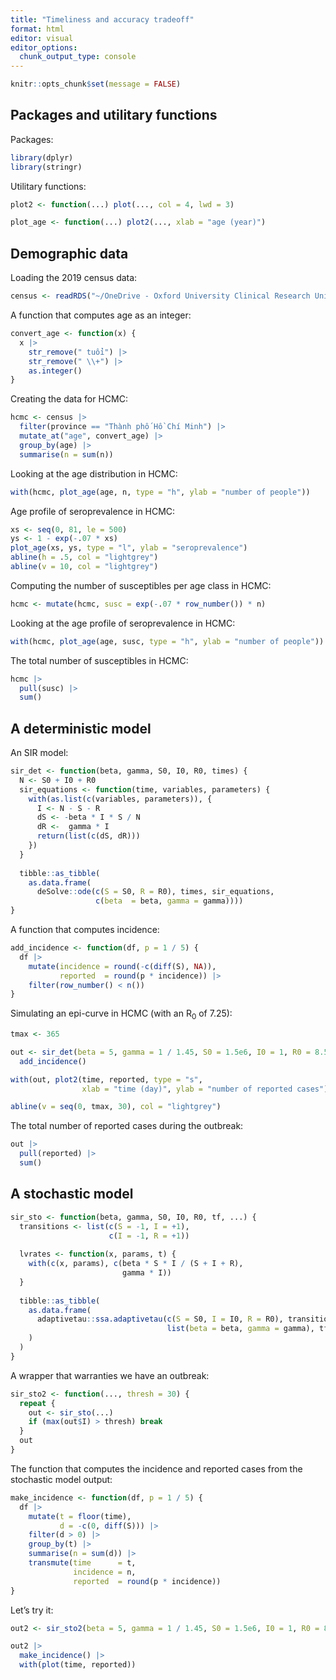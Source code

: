 ```yaml
---
title: "Timeliness and accuracy tradeoff"
format: html
editor: visual
editor_options: 
  chunk_output_type: console
---
```


```r
knitr::opts_chunk$set(message = FALSE)
```

## Packages and utilitary functions

Packages:

```r
library(dplyr)
library(stringr)
```

Utilitary functions:

```r
plot2 <- function(...) plot(..., col = 4, lwd = 3)

plot_age <- function(...) plot2(..., xlab = "age (year)")
```

## Demographic data

Loading the 2019 census data:

```r
census <- readRDS("~/OneDrive - Oxford University Clinical Research Unit/data/census VNM 2019/census2019.rds")
```

A function that computes age as an integer:

```r
convert_age <- function(x) {
  x |> 
    str_remove(" tuổi") |> 
    str_remove(" \\+") |> 
    as.integer()
}
```

Creating the data for HCMC:

```r
hcmc <- census |> 
  filter(province == "Thành phố Hồ Chí Minh") |> 
  mutate_at("age", convert_age) |> 
  group_by(age) |> 
  summarise(n = sum(n))
```

Looking at the age distribution in HCMC:

```r
with(hcmc, plot_age(age, n, type = "h", ylab = "number of people"))
```

Age profile of seroprevalence in HCMC:

```r
xs <- seq(0, 81, le = 500)
ys <- 1 - exp(-.07 * xs)
plot_age(xs, ys, type = "l", ylab = "seroprevalence")
abline(h = .5, col = "lightgrey")
abline(v = 10, col = "lightgrey")
```

Computing the number of susceptibles per age class in HCMC:

```r
hcmc <- mutate(hcmc, susc = exp(-.07 * row_number()) * n)
```

Looking at the age profile of seroprevalence in HCMC:

```r
with(hcmc, plot_age(age, susc, type = "h", ylab = "number of people"))
```

The total number of susceptibles in HCMC:

```r
hcmc |> 
  pull(susc) |> 
  sum()
```

## A deterministic model

An SIR model:

```r
sir_det <- function(beta, gamma, S0, I0, R0, times) {
  N <- S0 + I0 + R0
  sir_equations <- function(time, variables, parameters) {
    with(as.list(c(variables, parameters)), {
      I <- N - S - R
      dS <- -beta * I * S / N
      dR <-  gamma * I
      return(list(c(dS, dR)))
    })
  }
  
  tibble::as_tibble(
    as.data.frame(
      deSolve::ode(c(S = S0, R = R0), times, sir_equations,
                   c(beta  = beta, gamma = gamma))))
}
```

A function that computes incidence:

```r
add_incidence <- function(df, p = 1 / 5) {
  df |> 
    mutate(incidence = round(-c(diff(S), NA)),
           reported  = round(p * incidence)) |> 
    filter(row_number() < n())
}
```

Simulating an epi-curve in HCMC (with an R$_0$ of 7.25):

```r
tmax <- 365

out <- sir_det(beta = 5, gamma = 1 / 1.45, S0 = 1.5e6, I0 = 1, R0 = 8.5e6, times = seq(0, tmax)) |> 
  add_incidence()

with(out, plot2(time, reported, type = "s",
                xlab = "time (day)", ylab = "number of reported cases"))

abline(v = seq(0, tmax, 30), col = "lightgrey")
```

The total number of reported cases during the outbreak:

```r
out |> 
  pull(reported) |> 
  sum()
```

## A stochastic model

```r
sir_sto <- function(beta, gamma, S0, I0, R0, tf, ...) {
  transitions <- list(c(S = -1, I = +1),
                      c(I = -1, R = +1))
  
  lvrates <- function(x, params, t) {
    with(c(x, params), c(beta * S * I / (S + I + R),
                         gamma * I))
  }
  
  tibble::as_tibble(
    as.data.frame(
      adaptivetau::ssa.adaptivetau(c(S = S0, I = I0, R = R0), transitions, lvrates,
                                   list(beta = beta, gamma = gamma), tf, ...)
    )
  )
}
```

A wrapper that warranties we have an outbreak:

```r
sir_sto2 <- function(..., thresh = 30) {
  repeat {
    out <- sir_sto(...)
    if (max(out$I) > thresh) break
  }
  out
}
```

The function that computes the incidence and reported cases from the stochastic
model output:

```r
make_incidence <- function(df, p = 1 / 5) {
  df |> 
    mutate(t = floor(time),
           d = -c(0, diff(S))) |> 
    filter(d > 0) |> 
    group_by(t) |> 
    summarise(n = sum(d)) |> 
    transmute(time      = t,
              incidence = n,
              reported  = round(p * incidence))
}
```

Let's try it:

```r
out2 <- sir_sto2(beta = 5, gamma = 1 / 1.45, S0 = 1.5e6, I0 = 1, R0 = 8.5e6, tf = 365)

out2 |> 
  make_incidence() |> 
  with(plot(time, reported))
```
